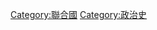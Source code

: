 {{Commonscat|History of the United Nations}}

[[Category:聯合國|Category:聯合國]]
[[Category:政治史|Category:政治史]]